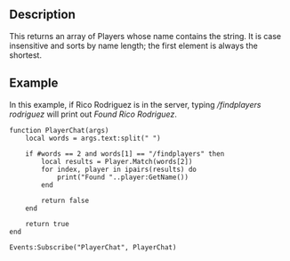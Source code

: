 {{Lua/Function |
  returns = table |
  prototype = Player.Match(string) |
}}

==Description==

This returns an array of Players whose name contains the string. It is case insensitive and sorts by name length; the first element is always the shortest.

==Example==

In this example, if Rico Rodriguez is in the server, typing ''/findplayers rodriguez'' will print out ''Found Rico Rodriguez''.

<syntaxhighlight>
function PlayerChat(args)
	local words = args.text:split(" ")
	
	if #words == 2 and words[1] == "/findplayers" then
		local results = Player.Match(words[2])
		for index, player in ipairs(results) do
			print("Found "..player:GetName())
		end
		
		return false
	end
	
	return true
end

Events:Subscribe("PlayerChat", PlayerChat)
</syntaxhighlight>